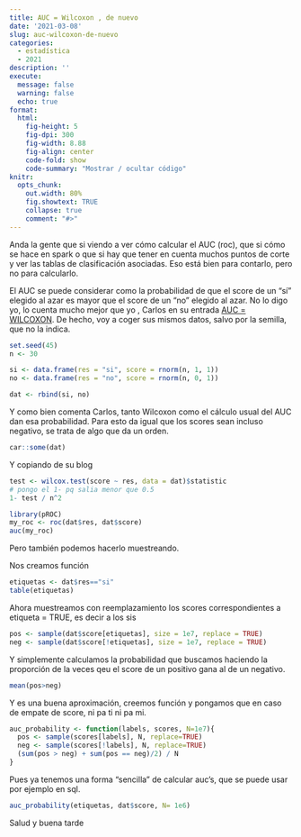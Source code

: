 ```yaml
---
title: AUC = Wilcoxon , de nuevo
date: '2021-03-08'
slug: auc-wilcoxon-de-nuevo
categories:
  - estadística
  - 2021
description: ''
execute: 
  message: false
  warning: false
  echo: true
format: 
  html: 
    fig-height: 5
    fig-dpi: 300
    fig-width: 8.88
    fig-align: center
    code-fold: show
    code-summary: "Mostrar / ocultar código"
knitr:
  opts_chunk:
    out.width: 80%
    fig.showtext: TRUE
    collapse: true
    comment: "#>"
---
```


Anda la gente que si viendo a ver cómo calcular el AUC (roc), que si cómo se hace en spark o que si hay que tener en cuenta muchos puntos de corte y ver las tablas de clasificación asociadas. Eso está bien para contarlo, pero no para calcularlo.

El AUC se puede considerar como la probabilidad de que el score de un "sí" elegido al azar es mayor que el score de un "no" elegido al azar. No lo digo yo, lo  cuenta mucho mejor que yo , Carlos en su entrada [AUC = WILCOXON](https://www.datanalytics.com/2019/02/11/auc-wilcoxon/). 
De hecho, voy a coger sus mismos datos, salvo por la semilla, que no la indica. 

```r
set.seed(45)
n <- 30

si <- data.frame(res = "si", score = rnorm(n, 1, 1))
no <- data.frame(res = "no", score = rnorm(n, 0, 1))

dat <- rbind(si, no)

```

Y como bien comenta Carlos, tanto Wilcoxon como el cálculo usual del AUC dan esa probabilidad.  Para esto da igual que los scores sean incluso negativo, se trata de algo que da un orden.


```r
car::some(dat)
```
Y copiando de su blog
```r
test <- wilcox.test(score ~ res, data = dat)$statistic
# pongo el 1- pq salia menor que 0.5
1- test / n^2
```

```r
library(pROC)
my_roc <- roc(dat$res, dat$score)
auc(my_roc)
```

Pero también podemos hacerlo muestreando.

Nos creamos función 

```r
etiquetas <- dat$res=="si"
table(etiquetas)


```
Ahora muestreamos con reemplazamiento los scores correspondientes a etiqueta = TRUE, es decir a los sis

```r
pos <- sample(dat$score[etiquetas], size = 1e7, replace = TRUE)
neg <- sample(dat$score[!etiquetas], size = 1e7, replace = TRUE)
```

Y simplemente calculamos la probabilidad que buscamos haciendo la proporción de  la veces qeu el score de un positivo gana al de un negativo.

```r
mean(pos>neg)
```
Y es una buena aproximación, creemos función y pongamos que en caso de empate de score, ni pa ti ni pa mi. 


```r
auc_probability <- function(labels, scores, N=1e7){
  pos <- sample(scores[labels], N, replace=TRUE)
  neg <- sample(scores[!labels], N, replace=TRUE)
  (sum(pos > neg) + sum(pos == neg)/2) / N
}
```

Pues ya tenemos una forma "sencilla" de calcular auc's, que se puede usar por ejemplo en sql. 

```r
auc_probability(etiquetas, dat$score, N= 1e6)
```
Salud y buena tarde

